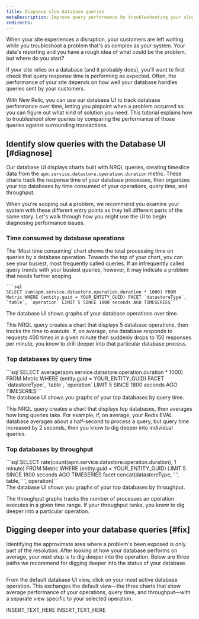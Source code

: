 ```yaml
---
title: Diagnose slow database queries
metaDescription: Improve query performance by troubleshooting your slow database with the New Relic Database UI.
redirects:
---
```





When your site experiences a disruption, your customers are left waiting while you troubleshoot a problem that's as complex as your system. Your data's reporting and you have a rough idea of what could be the problem, but where do you start? 

If your site relies on a database (and it probably does), you'll want to first check that query response time is performing as expected. Often, the performance of your site depends on how well your database handles queries sent by your customers.

With New Relic, you can use our database UI to track database performance over time, letting you pinpoint when a problem occurred so you can figure out what kind of solution you need. This tutorial explains how to troubleshoot slow queries by comparing the performance of those queries against surrounding transactions.  

## Identify slow queries with the Database UI [#diagnose]

Our database UI displays charts built with NRQL queries, creating timeslice data from the `apm.service.datastore.operation.duration` metric. These charts track the response time of your database processes, then organizes your top databases by time consumed of your operations, query time, and throughput. 

When you're scoping out a problem, we recommend you examine your system with these different entry points as they tell different parts of the same story. Let's walk through how you might use the UI to begin diagnosing performance issues. 

<Steps>
<Step>

  ### Time consumed by database operations

  The ‘Most time consuming’ chart shows the total processing time on queries by a database operation. Towards the top of your chart, you can see your busiest, most frequently called queries. If an infrequently called query trends with your busiest queries, however, it may indicate a problem that needs further scoping. 

<SideBySide>
  <Side>

    ```sql
    SELECT sum(apm.service.datastore.operation.duration * 1000) FROM Metric WHERE (entity.guid = YOUR_ENTITY_GUID) FACET `datastoreType`, `table`, `operation` LIMIT 5 SINCE 1800 seconds AGO TIMESERIES```

  </Side>

  <Side>
<img
  title="Top 5 Database operations over time"
  alt=""
  src={apmATimesliceChartofTop5DatabaseOperations}
/>

<figcaption>
  The database UI shows graphs of your database operations over time.
</figcaption> 

</Side>
</SideBySide>

  This NRQL query creates a chart that displays 5 database operations, then tracks the time to execute. If, on average, one database responds to requests 400 times in a given minute then suddenly drops to 150 responses per minute, you know to drill deeper into that particular database process. 
    
</Step>

<Step>

### Top databases by query time

<SideBySide>
  <Side>
      ```sql
    SELECT average(apm.service.datastore.operation.duration * 1000) FROM Metric WHERE (entity.guid = YOUR_ENTITY_GUID) FACET `datastoreType`, `table`, `operation` LIMIT 5 SINCE 1800 seconds AGO TIMESERIES```
  </Side>

  <Side>
    <img
  title="Top databases by query time"
  alt=""
  src={apmTopDatabasesbyQueryTime}
/>

<figcaption>
  The database UI shows you graphs of your top databases by query time.
</figcaption>
  </Side>

</SideBySide>

  This NRQL query creates a chart that displays top databases, then averages how long queries take. For example, if, on average, your Redis EVAL database averages about a half-second to process a query, but query time increased by 2 seconds, then you know to dig deeper into individual queries. 

</Step>

<Step>

### Top databases by throughput

<SideBySide>
  <Side>
```sql
SELECT rate(count(apm.service.datastore.operation.duration), 1 minute) FROM Metric WHERE (entity.guid = YOUR_ENTITY_GUID) LIMIT 5 SINCE 1800 seconds AGO TIMESERIES  facet concat(datastoreType, ' ', table, ' ', operation)```  
</Side>
  <Side>
    <img
  title="Top 5 Database operations over time"
  alt=""
  src={apmDatabaseThroughput}
/>

<figcaption>
  The database UI shows you graphs of your top databases by throughput.
</figcaption>
  </Side>
</SideBySide>

The throughput graphs tracks the number of processes an operation executes in a given time range. If your throughput tanks, you know to dig deeper into a particular operation. 

</Step>
</Steps>

## Digging deeper into your database queries [#fix]

Identifying the approximate area where a problem's been exposed is only part of the resolution. After looking at how your database performs on average, your next step is to dig deeper into the operation. Below are three paths we recommend for digging deeper into the status of your database.

<CollapserGroup>
  <Collapser
    className="freq-link"
    id="compare-averages"
    title="Compare query time and throughput averages to a time window"
  >
  <img
  title="Database UI operations view"
  alt=""
  src={apmDiggingDeeperIntoYourDatabase}
/>

From the default database UI view, click on your most active database operation. This exchanges the default view—the three charts that show average performance of your operations, query time, and throughput—with a separate view specific to your selected operation. 


 </Collapser>
<Collapser
    className="freq-link"
    id="break-down"
    title="Scope out the transaction calling your database"
  >
    INSERT_TEXT_HERE
  </Collapser>
  <Collapser
    className="freq-link"
    id="bottlenecks"
    title="Find bottlenecks via a stack trace"
  >
    INSERT_TEXT_HERE
  </Collapser>
</CollapserGroup>


